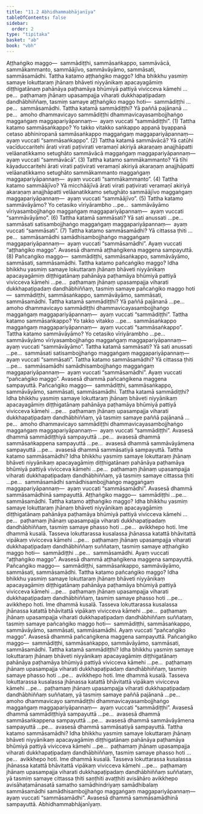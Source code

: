 ```yaml
---
title: "11.2 Abhidhammabhājanīya"
tableOfContents: false
sidebar:
  order: 2
type: "tipitaka"
basket: "ab"
book: "vbh"
---
```



<DynamicBreadcrumb />

<Division number="490" book="vbh" bookNo="30" page="245">

<Paragraph number="1639" book="vbh">
Aṭṭhaṅgiko maggo—  sammādiṭṭhi, sammāsaṅkappo, sammāvācā, sammākammanto, sammāājīvo, sammāvāyāmo, sammāsati, sammāsamādhi.
</Paragraph>

</Division>
<Division number="491" book="vbh" bookNo="30" page="246">

<Paragraph number="1640" book="vbh">
Tattha katamo aṭṭhaṅgiko maggo? Idha bhikkhu yasmiṃ samaye lokuttaraṃ jhānaṃ bhāveti niyyānikaṃ apacayagāmiṃ diṭṭhigatānaṃ pahānāya paṭhamāya bhūmiyā pattiyā vivicceva kāmehi …pe…  paṭhamaṃ jhānaṃ upasampajja viharati dukkhapaṭipadaṃ dandhābhiññaṃ, tasmiṃ samaye aṭṭhaṅgiko maggo hoti—  sammādiṭṭhi …pe…  sammāsamādhi.
</Paragraph>

</Division>
<Division number="492" book="vbh" bookNo="30" page="246">

<Paragraph number="1641" book="vbh">
Tattha katamā sammādiṭṭhi? Yā paññā pajānanā …pe…  amoho dhammavicayo sammādiṭṭhi dhammavicayasambojjhaṅgo maggaṅgaṃ maggapariyāpannaṃ—  ayaṃ vuccati “sammādiṭṭhi”. (1)
</Paragraph>

<Paragraph number="1642" book="vbh">
Tattha katamo sammāsaṅkappo? Yo takko vitakko saṅkappo appanā byappanā cetaso abhiniropanā sammāsaṅkappo maggaṅgaṃ maggapariyāpannaṃ—  ayaṃ vuccati “sammāsaṅkappo”. (2)
</Paragraph>

<Paragraph number="1643" book="vbh">
Tattha katamā sammāvācā? Yā catūhi vacīduccaritehi ārati virati paṭivirati veramaṇī akiriyā akaraṇaṃ anajjhāpatti velāanatikkamo setughāto sammāvācā maggaṅgaṃ maggapariyāpannaṃ—  ayaṃ vuccati “sammāvācā”. (3)
</Paragraph>

<Paragraph number="1644" book="vbh">
Tattha katamo sammākammanto? Yā tīhi kāyaduccaritehi ārati virati paṭivirati veramaṇī akiriyā akaraṇaṃ anajjhāpatti velāanatikkamo setughāto sammākammanto maggaṅgaṃ maggapariyāpannaṃ—  ayaṃ vuccati “sammākammanto”. (4)
</Paragraph>

<Paragraph number="1645" book="vbh">
Tattha katamo sammāājīvo? Yā micchāājīvā ārati virati paṭivirati veramaṇī akiriyā akaraṇaṃ anajjhāpatti velāanatikkamo setughāto sammāājīvo maggaṅgaṃ maggapariyāpannaṃ—  ayaṃ vuccati “sammāājīvo”. (5)
</Paragraph>

<Paragraph number="1646" book="vbh">
Tattha katamo sammāvāyāmo? Yo cetasiko vīriyārambho …pe…  sammāvāyāmo vīriyasambojjhaṅgo maggaṅgaṃ maggapariyāpannaṃ—  ayaṃ vuccati “sammāvāyāmo”. (6)
</Paragraph>

<Paragraph number="1647" book="vbh">
Tattha katamā sammāsati? Yā sati anussati …pe…  sammāsati satisambojjhaṅgo maggaṅgaṃ maggapariyāpannaṃ—  ayaṃ vuccati “sammāsati”. (7)
</Paragraph>

<Paragraph number="1648" book="vbh">
Tattha katamo sammāsamādhi? Yā cittassa ṭhiti …pe…  sammāsamādhi samādhisambojjhaṅgo maggaṅgaṃ maggapariyāpannaṃ—  ayaṃ vuccati “sammāsamādhi”. Ayaṃ vuccati “aṭṭhaṅgiko maggo”. Avasesā dhammā aṭṭhaṅgikena maggena sampayuttā. (8)
</Paragraph>

</Division>
<Division number="493" book="vbh" bookNo="30" page="247">

<Paragraph number="1649" book="vbh">
Pañcaṅgiko maggo—  sammādiṭṭhi, sammāsaṅkappo, sammāvāyāmo, sammāsati, sammāsamādhi.
</Paragraph>

</Division>
<Division number="494" book="vbh" bookNo="30" page="247">

<Paragraph number="1650" book="vbh">
Tattha katamo pañcaṅgiko maggo? Idha bhikkhu yasmiṃ samaye lokuttaraṃ jhānaṃ bhāveti niyyānikaṃ apacayagāmiṃ diṭṭhigatānaṃ pahānāya paṭhamāya bhūmiyā pattiyā vivicceva kāmehi …pe…  paṭhamaṃ jhānaṃ upasampajja viharati dukkhapaṭipadaṃ dandhābhiññaṃ, tasmiṃ samaye pañcaṅgiko maggo hoti—  sammādiṭṭhi, sammāsaṅkappo, sammāvāyāmo, sammāsati, sammāsamādhi.
</Paragraph>

</Division>
<Division number="495" book="vbh" bookNo="30" page="247">

<Paragraph number="1651" book="vbh">
Tattha katamā sammādiṭṭhi? Yā paññā pajānanā …pe…  amoho dhammavicayo sammādiṭṭhi dhammavicayasambojjhaṅgo maggaṅgaṃ maggapariyāpannaṃ—  ayaṃ vuccati “sammādiṭṭhi”.
</Paragraph>

<Paragraph number="1652" book="vbh">
Tattha katamo sammāsaṅkappo? Yo takko vitakko …pe…  sammāsaṅkappo maggaṅgaṃ maggapariyāpannaṃ—  ayaṃ vuccati “sammāsaṅkappo”.
</Paragraph>

<Paragraph number="1653" book="vbh">
Tattha katamo sammāvāyāmo? Yo cetasiko vīriyārambho …pe…  sammāvāyāmo vīriyasambojjhaṅgo maggaṅgaṃ maggapariyāpannaṃ—  ayaṃ vuccati “sammāvāyāmo”.
</Paragraph>

<Paragraph number="1654" book="vbh">
Tattha katamā sammāsati? Yā sati anussati …pe…  sammāsati satisambojjhaṅgo maggaṅgaṃ maggapariyāpannaṃ—  ayaṃ vuccati “sammāsati”.
</Paragraph>

<Paragraph number="1655" book="vbh">
Tattha katamo sammāsamādhi? Yā cittassa ṭhiti …pe…  sammāsamādhi samādhisambojjhaṅgo maggaṅgaṃ maggapariyāpannaṃ—  ayaṃ vuccati “sammāsamādhi”. Ayaṃ vuccati “pañcaṅgiko maggo”. Avasesā dhammā pañcaṅgikena maggena sampayuttā.
</Paragraph>

</Division>
<Division number="496" book="vbh" bookNo="30" page="247">

<Paragraph number="1656" book="vbh">
Pañcaṅgiko maggo—  sammādiṭṭhi, sammāsaṅkappo, sammāvāyāmo, sammāsati, sammāsamādhi.
</Paragraph>

</Division>
<Division number="497" book="vbh" bookNo="30" page="248">

<Paragraph number="1657" book="vbh">
Tattha katamā sammādiṭṭhi? Idha bhikkhu yasmiṃ samaye lokuttaraṃ jhānaṃ bhāveti niyyānikaṃ apacayagāmiṃ diṭṭhigatānaṃ pahānāya paṭhamāya bhūmiyā pattiyā vivicceva kāmehi …pe…  paṭhamaṃ jhānaṃ upasampajja viharati dukkhapaṭipadaṃ dandhābhiññaṃ, yā tasmiṃ samaye paññā pajānanā …pe…  amoho dhammavicayo sammādiṭṭhi dhammavicayasambojjhaṅgo maggaṅgaṃ maggapariyāpannaṃ—  ayaṃ vuccati “sammādiṭṭhi”. Avasesā dhammā sammādiṭṭhiyā sampayuttā …pe…  avasesā dhammā sammāsaṅkappena sampayuttā …pe…  avasesā dhammā sammāvāyāmena sampayuttā …pe…  avasesā dhammā sammāsatiyā sampayuttā.
</Paragraph>

<Paragraph number="1658" book="vbh">
Tattha katamo sammāsamādhi? Idha bhikkhu yasmiṃ samaye lokuttaraṃ jhānaṃ bhāveti niyyānikaṃ apacayagāmiṃ diṭṭhigatānaṃ pahānāya paṭhamāya bhūmiyā pattiyā vivicceva kāmehi …pe…  paṭhamaṃ jhānaṃ upasampajja viharati dukkhapaṭipadaṃ dandhābhiññaṃ, yā tasmiṃ samaye cittassa ṭhiti …pe…  sammāsamādhi samādhisambojjhaṅgo maggaṅgaṃ maggapariyāpannaṃ—  ayaṃ vuccati “sammāsamādhi”. Avasesā dhammā sammāsamādhinā sampayuttā.
</Paragraph>

</Division>
<Division number="498" book="vbh" bookNo="30" page="248">

<Paragraph number="1659" book="vbh">
Aṭṭhaṅgiko maggo—  sammādiṭṭhi …pe…  sammāsamādhi.
</Paragraph>

</Division>
<Division number="499" book="vbh" bookNo="30" page="248">

<Paragraph number="1660" book="vbh">
Tattha katamo aṭṭhaṅgiko maggo? Idha bhikkhu yasmiṃ samaye lokuttaraṃ jhānaṃ bhāveti niyyānikaṃ apacayagāmiṃ diṭṭhigatānaṃ pahānāya paṭhamāya bhūmiyā pattiyā vivicceva kāmehi …pe…  paṭhamaṃ jhānaṃ upasampajja viharati dukkhapaṭipadaṃ dandhābhiññaṃ, tasmiṃ samaye phasso hoti …pe…  avikkhepo hoti. Ime dhammā kusalā. Tasseva lokuttarassa kusalassa jhānassa katattā bhāvitattā vipākaṃ vivicceva kāmehi …pe…  paṭhamaṃ jhānaṃ upasampajja viharati dukkhapaṭipadaṃ dandhābhiññaṃ suññataṃ, tasmiṃ samaye aṭṭhaṅgiko maggo hoti—  sammādiṭṭhi …pe…  sammāsamādhi. Ayaṃ vuccati “aṭṭhaṅgiko maggo”. Avasesā dhammā aṭṭhaṅgikena maggena sampayuttā.
</Paragraph>

</Division>
<Division number="500" book="vbh" bookNo="30" page="248">

<Paragraph number="1661" book="vbh">
Pañcaṅgiko maggo—  sammādiṭṭhi, sammāsaṅkappo, sammāvāyāmo, sammāsati, sammāsamādhi.
</Paragraph>

</Division>
<Division number="501" book="vbh" bookNo="30" page="248">

<Paragraph number="1662" book="vbh">
Tattha katamo pañcaṅgiko maggo? Idha bhikkhu yasmiṃ samaye lokuttaraṃ jhānaṃ bhāveti niyyānikaṃ apacayagāmiṃ diṭṭhigatānaṃ pahānāya paṭhamāya bhūmiyā pattiyā vivicceva kāmehi …pe…  paṭhamaṃ jhānaṃ upasampajja viharati dukkhapaṭipadaṃ dandhābhiññaṃ, tasmiṃ samaye phasso hoti …pe…  avikkhepo hoti. Ime dhammā kusalā. Tasseva lokuttarassa kusalassa jhānassa katattā bhāvitattā vipākaṃ vivicceva kāmehi …pe…  paṭhamaṃ jhānaṃ upasampajja viharati dukkhapaṭipadaṃ dandhābhiññaṃ suññataṃ, tasmiṃ samaye pañcaṅgiko maggo hoti—  sammādiṭṭhi, sammāsaṅkappo, sammāvāyāmo, sammāsati, sammāsamādhi. Ayaṃ vuccati “pañcaṅgiko maggo”. Avasesā dhammā pañcaṅgikena maggena sampayuttā.
</Paragraph>

</Division>
<Division number="502" book="vbh" bookNo="30" page="249">

<Paragraph number="1663" book="vbh">
Pañcaṅgiko maggo—  sammādiṭṭhi, sammāsaṅkappo, sammāvāyāmo, sammāsati, sammāsamādhi.
</Paragraph>

</Division>
<Division number="503" book="vbh" bookNo="30" page="249">

<Paragraph number="1664" book="vbh">
Tattha katamā sammādiṭṭhi? Idha bhikkhu yasmiṃ samaye lokuttaraṃ jhānaṃ bhāveti niyyānikaṃ apacayagāmiṃ diṭṭhigatānaṃ pahānāya paṭhamāya bhūmiyā pattiyā vivicceva kāmehi …pe…  paṭhamaṃ jhānaṃ upasampajja viharati dukkhapaṭipadaṃ dandhābhiññaṃ, tasmiṃ samaye phasso hoti …pe…  avikkhepo hoti. Ime dhammā kusalā. Tasseva lokuttarassa kusalassa jhānassa katattā bhāvitattā vipākaṃ vivicceva kāmehi …pe…  paṭhamaṃ jhānaṃ upasampajja viharati dukkhapaṭipadaṃ dandhābhiññaṃ suññataṃ, yā tasmiṃ samaye paññā pajānanā …pe…  amoho dhammavicayo sammādiṭṭhi dhammavicayasambojjhaṅgo maggaṅgaṃ maggapariyāpannaṃ—  ayaṃ vuccati “sammādiṭṭhi”. Avasesā dhammā sammādiṭṭhiyā sampayuttā …pe…  avasesā dhammā sammāsaṅkappena sampayuttā …pe…  avasesā dhammā sammāvāyāmena sampayuttā …pe…  avasesā dhammā sammāsatiyā sampayuttā.
</Paragraph>

<Paragraph number="1665" book="vbh">
Tattha katamo sammāsamādhi? Idha bhikkhu yasmiṃ samaye lokuttaraṃ jhānaṃ bhāveti niyyānikaṃ apacayagāmiṃ diṭṭhigatānaṃ pahānāya paṭhamāya bhūmiyā pattiyā vivicceva kāmehi …pe…  paṭhamaṃ jhānaṃ upasampajja viharati dukkhapaṭipadaṃ dandhābhiññaṃ, tasmiṃ samaye phasso hoti …pe…  avikkhepo hoti. Ime dhammā kusalā. Tasseva lokuttarassa kusalassa jhānassa katattā bhāvitattā vipākaṃ vivicceva kāmehi …pe…  paṭhamaṃ jhānaṃ upasampajja viharati dukkhapaṭipadaṃ dandhābhiññaṃ suññataṃ, yā tasmiṃ samaye cittassa ṭhiti saṇṭhiti avaṭṭhiti avisāhāro avikkhepo avisāhaṭamānasatā samatho samādhindriyaṃ samādhibalaṃ sammāsamādhi samādhisambojjhaṅgo maggaṅgaṃ maggapariyāpannaṃ—  ayaṃ vuccati “sammāsamādhi”. Avasesā dhammā sammāsamādhinā sampayuttā.

</Paragraph>
</Division>

<Paragraph number="1666" type="center" book="vbh">
Abhidhammabhājanīyaṃ.
</Paragraph>